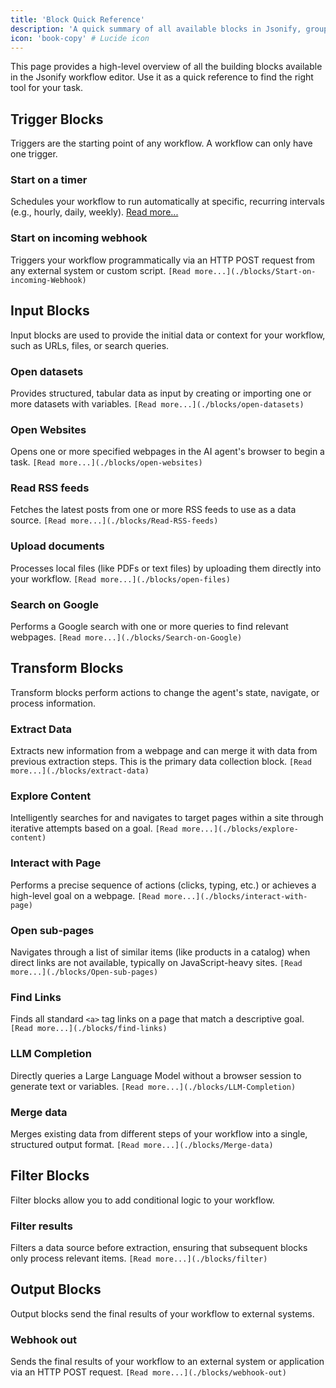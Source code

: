 ```yaml
---
title: 'Block Quick Reference'
description: 'A quick summary of all available blocks in Jsonify, grouped by category.'
icon: 'book-copy' # Lucide icon
---
```


This page provides a high-level overview of all the building blocks available in the Jsonify workflow editor. Use it as a quick reference to find the right tool for your task.

## Trigger Blocks

Triggers are the starting point of any workflow. A workflow can only have one trigger.

### Start on a timer
Schedules your workflow to run automatically at specific, recurring intervals (e.g., hourly, daily, weekly).
[Read more...](./blocks/timer)

### Start on incoming webhook
Triggers your workflow programmatically via an HTTP POST request from any external system or custom script.
`[Read more...](./blocks/Start-on-incoming-Webhook)`

## Input Blocks

Input blocks are used to provide the initial data or context for your workflow, such as URLs, files, or search queries.

### Open datasets
Provides structured, tabular data as input by creating or importing one or more datasets with variables.
`[Read more...](./blocks/open-datasets)`

### Open Websites
Opens one or more specified webpages in the AI agent's browser to begin a task.
`[Read more...](./blocks/open-websites)`

### Read RSS feeds
Fetches the latest posts from one or more RSS feeds to use as a data source.
`[Read more...](./blocks/Read-RSS-feeds)`

### Upload documents
Processes local files (like PDFs or text files) by uploading them directly into your workflow.
`[Read more...](./blocks/open-files)`

### Search on Google
Performs a Google search with one or more queries to find relevant webpages.
`[Read more...](./blocks/Search-on-Google)`

## Transform Blocks

Transform blocks perform actions to change the agent's state, navigate, or process information.

### Extract Data
Extracts new information from a webpage and can merge it with data from previous extraction steps. This is the primary data collection block.
`[Read more...](./blocks/extract-data)`

### Explore Content
Intelligently searches for and navigates to target pages within a site through iterative attempts based on a goal.
`[Read more...](./blocks/explore-content)`

### Interact with Page
Performs a precise sequence of actions (clicks, typing, etc.) or achieves a high-level goal on a webpage.
`[Read more...](./blocks/interact-with-page)`

### Open sub-pages
Navigates through a list of similar items (like products in a catalog) when direct links are not available, typically on JavaScript-heavy sites.
`[Read more...](./blocks/Open-sub-pages)`

### Find Links
Finds all standard `<a>` tag links on a page that match a descriptive goal.
`[Read more...](./blocks/find-links)`

### LLM Completion
Directly queries a Large Language Model without a browser session to generate text or variables.
`[Read more...](./blocks/LLM-Completion)`

### Merge data
Merges existing data from different steps of your workflow into a single, structured output format.
`[Read more...](./blocks/Merge-data)`

## Filter Blocks

Filter blocks allow you to add conditional logic to your workflow.

### Filter results
Filters a data source before extraction, ensuring that subsequent blocks only process relevant items.
`[Read more...](./blocks/filter)`

## Output Blocks

Output blocks send the final results of your workflow to external systems.

### Webhook out
Sends the final results of your workflow to an external system or application via an HTTP POST request.
`[Read more...](./blocks/webhook-out)`